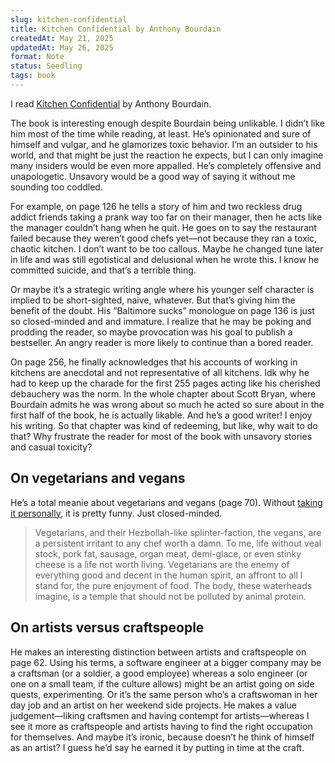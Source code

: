 ```yaml
---
slug: kitchen-confidential
title: Kitchen Confidential by Anthony Bourdain
createdAt: May 21, 2025
updatedAt: May 26, 2025
format: Note
status: Seedling
tags: book
---
```


I read [Kitchen Confidential](https://bookshop.org/a/115276/9780060899226) by Anthony Bourdain.

The book is interesting enough despite Bourdain being unlikable. I didn’t like him most of the time while reading, at least. He’s opinionated and sure of himself and vulgar, and he glamorizes toxic behavior. I’m an outsider to his world, and that might be just the reaction he expects, but I can only imagine many insiders would be even more appalled. He’s completely offensive and unapologetic. Unsavory would be a good way of saying it without me sounding too coddled.

For example, on page 126 he tells a story of him and two reckless drug addict friends taking a prank way too far on their manager, then he acts like the manager couldn’t hang when he quit. He goes on to say the restaurant failed because they weren’t good chefs yet—not because they ran a toxic, chaotic kitchen. I don’t want to be too callous. Maybe he changed tune later in life and was still egotistical and delusional when he wrote this. I know he committed suicide, and that’s a terrible thing.

Or maybe it’s a strategic writing angle where his younger self character is implied to be short-sighted, naive, whatever. But that’s giving him the benefit of the doubt. His “Baltimore sucks” monologue on page 136 is just so closed-minded and and immature. I realize that he may be poking and prodding the reader, so maybe provocation was his goal to publish a bestseller. An angry reader is more likely to continue than a bored reader.

On page 256, he finally acknowledges that his accounts of working in kitchens are anecdotal and not representative of all kitchens. Idk why he had to keep up the charade for the first 255 pages acting like his cherished debauchery was the norm. In the whole chapter about Scott Bryan, where Bourdain admits he was wrong about so much he acted so sure about in the first half of the book, he is actually likable. And he’s a good writer! I enjoy his writing. So that chapter was kind of redeeming, but like, why wait to do that? Why frustrate the reader for most of the book with unsavory stories and casual toxicity?

## On vegetarians and vegans

He’s a total meanie about vegetarians and vegans (page 70). Without [taking it personally](/vegan-dissonance), it is pretty funny. Just closed-minded.

> Vegetarians, and their Hezbollah-like splinter-faction, the vegans, are a persistent irritant to any chef worth a damn. To me, life without veal stock, pork fat, sausage, organ meat, demi-glace, or even stinky cheese is a life not worth living. Vegetarians are the enemy of everything good and decent in the human spirit, an affront to all I stand for, the pure enjoyment of food. The body, these waterheads imagine, is a temple that should not be polluted by animal protein.

## On artists versus craftspeople

He makes an interesting distinction between artists and craftspeople on page 62. Using his terms, a software engineer at a bigger company may be a craftsman (or a soldier, a good employee) whereas a solo engineer (or one on a small team, if the culture allows) might be an artist going on side quests, experimenting. Or it’s the same person who’s a craftswoman in her day job and an artist on her weekend side projects. He makes a value judgement—liking craftsmen and having contempt for artists—whereas I see it more as craftspeople and artists having to find the right occupation for themselves. And maybe it’s ironic, because doesn’t he think of himself as an artist? I guess he’d say he earned it by putting in time at the craft.

<Bookshop />
